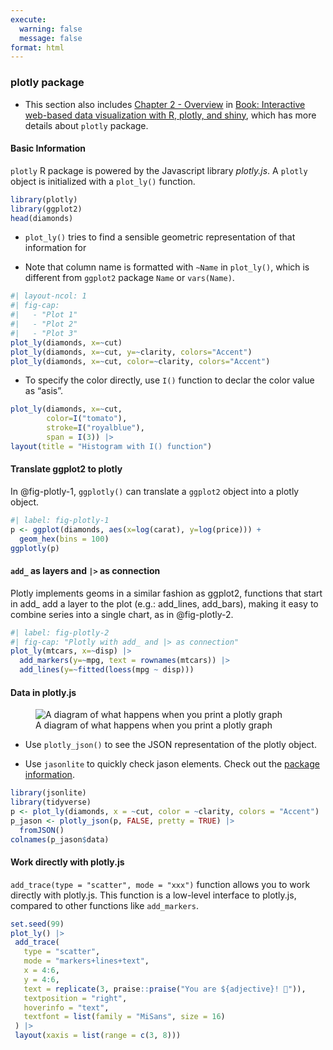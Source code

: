 ```yaml
---
execute: 
  warning: false
  message: false
format: html
---
```


### plotly package

-   This section also includes [Chapter 2 - Overview](https://plotly-r.com/overview) in [Book: Interactive web-based data visualization with R, plotly, and shiny](https://plotly-r.com/), which has more details about `plotly` package.

#### Basic Information

`plotly` R package is powered by the Javascript library *plotly.js*. A `plotly` object is initialized with a `plot_ly()` function.

```r
library(plotly)
library(ggplot2)
head(diamonds)
```

-   `plot_ly()` tries to find a sensible geometric representation of that information for

-   Note that column name is formatted with `~Name` in `plot_ly()`, which is different from `ggplot2` package `Name` or `vars(Name)`.

```r
#| layout-ncol: 1
#| fig-cap:
#|   - "Plot 1"
#|   - "Plot 2"
#|   - "Plot 3"
plot_ly(diamonds, x=~cut)
plot_ly(diamonds, x=~cut, y=~clarity, colors="Accent")
plot_ly(diamonds, x=~cut, color=~clarity, colors="Accent")
```

-   To specify the color directly, use `I()` function to declar the color value as "asis".

```r
plot_ly(diamonds, x=~cut, 
        color=I("tomato"), 
        stroke=I("royalblue"), 
        span = I(3)) |> 
layout(title = "Histogram with I() function")
```

#### Translate ggplot2 to plotly

In @fig-plotly-1, `ggplotly()` can translate a `ggplot2` object into a plotly object.

```r
#| label: fig-plotly-1
p <- ggplot(diamonds, aes(x=log(carat), y=log(price))) + 
  geom_hex(bins = 100)
ggplotly(p)
```

#### `add_` as layers and `|>` as connection

Plotly implements geoms in a similar fashion as ggplot2, functions that start in add\_ add a layer to the plot (e.g.: add_lines, add_bars), making it easy to combine series into a single chart, as in @fig-plotly-2.

```r
#| label: fig-plotly-2
#| fig-cap: "Plotly with add_ and |> as connection"
plot_ly(mtcars, x=~disp) |> 
  add_markers(y=~mpg, text = rownames(mtcars)) |> 
  add_lines(y=~fitted(loess(mpg ~ disp)))
```

#### Data in plotly.js

![A diagram of what happens when you print a plotly graph](https://plotly-r.com/images/printing.svg)

- Use `plotly_json()` to see the JSON representation of the plotly object.

- Use `jasonlite` to quickly check jason elements. Check out the [package information](https://cran.r-project.org/web/packages/jsonlite/vignettes/json-aaquickstart.html).

```r
library(jsonlite)
library(tidyverse)
p <- plot_ly(diamonds, x = ~cut, color = ~clarity, colors = "Accent")
p_jason <- plotly_json(p, FALSE, pretty = TRUE) |> 
  fromJSON() 
colnames(p_jason$data)
```
#### Work directly with plotly.js

`add_trace(type = "scatter", mode = "xxx")` function allows you to work directly with plotly.js. This function is a low-level interface to plotly.js, compared to other functions like `add_markers`.

```r
set.seed(99)
plot_ly() |> 
 add_trace(
   type = "scatter",
   mode = "markers+lines+text",
   x = 4:6, 
   y = 4:6,
   text = replicate(3, praise::praise("You are ${adjective}! 🙌")),
   textposition = "right",
   hoverinfo = "text",
   textfont = list(family = "MiSans", size = 16)
 ) |> 
 layout(xaxis = list(range = c(3, 8)))
```



